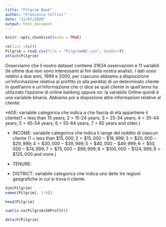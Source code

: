 ```yaml
---
title: "Pilgrim Bank"
author: "Francesca Collini"
date: "31/07/2020"
output: html_document
---
```


```r
knitr::opts_chunk$set(echo = TRUE)
```

```r
rm(list =ls())
Pilgrim = read.csv(file = "PilgrimABC.csv", header=T)
attach(Pilgrim)
```

Osserviamo che il nostro dataset contiene 31634 osservazioni e 11 variabili (le ultime due non sono interessanti ai fini della nostra analisi). I dati sono relativi a due anni, 1999 e 2000, per ciascuno abbiamo a disposizione un'informazione relativa al profitto (o alla perdita) di un determinato cliente in quell'anno e un'informazione che ci dice se quel cliente in quell'anno ha utilizzato l'opzione di online banking oppure no: la variabile Online quindi è una variabile binaria. Abbiamo poi a dispozione altre informazioni relative al cliente:

*AGE: variabile categorica che indica a che fascia  di età appartiene il cliente(1 = less than 15 years; 2 = 15-24 years; 3 = 25-34 years; 4 = 35-44 years; 5 = 45-54 years; 6 = 55-64 years; 7 = 65 years and older.)

* INCOME: variabile categorica che indica il range del reddito di ciascun cliente (1 = less than $\$15,000; 2 = \$15,000-\$19,999; 3 = \$20,000-\$29,999; 4 = \$30,000-\$39,999; 5 = \$40,000- \$49,999; 6 = \$50,000-\$74,999; 7 = \$75,000-\$99,999; 8 = \$100,000-\$124,999; 9 = \$125,000$ and more.)

* TENURE:

* DISTRICT: variabile categorica che indica uno delle tre regioni geografiche in cui si trova il cliente.
```r
dim(Pilgrim)
names(Pilgrim[, 1:9])
```
```r
head(Pilgrim)
```
```r
sum(is.na(Pilgrim$X0Profit))
```
```r
detach(Pilgrim)
```

